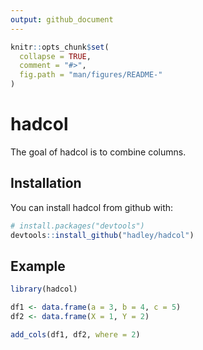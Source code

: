 ```yaml
---
output: github_document
---
```


<!-- README.md is generated from README.Rmd. Please edit that file -->

```r
knitr::opts_chunk$set(
  collapse = TRUE,
  comment = "#>",
  fig.path = "man/figures/README-"
)
```
# hadcol

The goal of hadcol is to combine columns.

## Installation

You can install hadcol from github with:


``` r
# install.packages("devtools")
devtools::install_github("hadley/hadcol")
```

## Example

```r
library(hadcol)

df1 <- data.frame(a = 3, b = 4, c = 5)
df2 <- data.frame(X = 1, Y = 2)

add_cols(df1, df2, where = 2)
```
